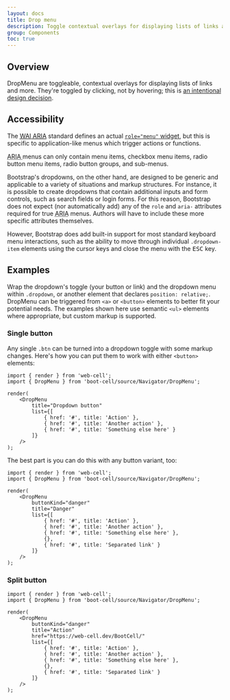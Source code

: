 ---
layout: docs
title: Drop menu
description: Toggle contextual overlays for displaying lists of links and more with the Bootstrap dropdown plugin.
group: Components
toc: true
---



## Overview

DropMenu are toggleable, contextual overlays for displaying lists of links and more.
They're toggled by clicking, not by hovering; this is [an intentional design decision][1].

## Accessibility

The [<abbr title="Web Accessibility Initiative">WAI</abbr> <abbr title="Accessible Rich Internet Applications">ARIA</abbr>][2]
standard defines an actual [`role="menu"` widget][3], but this is specific to application-like menus which trigger actions or functions.

<abbr title="Accessible Rich Internet Applications">
    ARIA
</abbr> menus can only contain menu items,
checkbox menu items, radio button menu items, radio button groups, and sub-menus.

Bootstrap's dropdowns, on the other hand, are designed to be generic and applicable to a variety of situations and markup structures.
For instance, it is possible to create dropdowns that contain additional inputs and form controls, such as search fields or login forms.
For this reason, Bootstrap does not expect (nor automatically add) any of the `role` and `aria-` attributes required for true <abbr title="Accessible Rich Internet Applications">ARIA</abbr> menus.
Authors will have to include these more specific attributes themselves.

However, Bootstrap does add built-in support for most standard keyboard menu interactions,
such as the ability to move through individual `.dropdown-item` elements using the cursor keys and close the menu with the <kbd>ESC</kbd> key.

## Examples

Wrap the dropdown's toggle (your button or link) and the dropdown menu within `.dropdown`,
or another element that declares `position: relative;`.
DropMenu can be triggered from `<a>` or `<button>` elements to better fit your potential needs.
The examples shown here use semantic `<ul>` elements where appropriate, but custom markup is supported.

### Single button

Any single `.btn` can be turned into a dropdown toggle with some markup changes.
Here's how you can put them to work with either `<button>` elements:

<Example>
    <DropMenu
        title="Dropdown button"
        list={[
            { href: '#', title: 'Action' },
            { href: '#', title: 'Another action' },
            { href: '#', title: 'Something else here' }
        ]}
    />
</Example>

```TSX
import { render } from 'web-cell';
import { DropMenu } from 'boot-cell/source/Navigator/DropMenu';

render(
    <DropMenu
        title="Dropdown button"
        list={[
            { href: '#', title: 'Action' },
            { href: '#', title: 'Another action' },
            { href: '#', title: 'Something else here' }
        ]}
    />
);
```

The best part is you can do this with any button variant, too:

<Example>
    <DropMenu
        buttonKind="danger"
        title="Danger"
        list={[
            { href: '#', title: 'Action' },
            { href: '#', title: 'Another action' },
            { href: '#', title: 'Something else here' },
            {},
            { href: '#', title: 'Separated link' }
        ]}
    />
</Example>

```TSX
import { render } from 'web-cell';
import { DropMenu } from 'boot-cell/source/Navigator/DropMenu';

render(
    <DropMenu
        buttonKind="danger"
        title="Danger"
        list={[
            { href: '#', title: 'Action' },
            { href: '#', title: 'Another action' },
            { href: '#', title: 'Something else here' },
            {},
            { href: '#', title: 'Separated link' }
        ]}
    />
);
```

### Split button

<Example>
    <DropMenu
        buttonKind="danger"
        title="Action"
        href="https://web-cell.dev/BootCell/"
        list={[
            { href: '#', title: 'Action' },
            { href: '#', title: 'Another action' },
            { href: '#', title: 'Something else here' },
            {},
            { href: '#', title: 'Separated link' }
        ]}
    />
</Example>

```TSX
import { render } from 'web-cell';
import { DropMenu } from 'boot-cell/source/Navigator/DropMenu';

render(
    <DropMenu
        buttonKind="danger"
        title="Action"
        href="https://web-cell.dev/BootCell/"
        list={[
            { href: '#', title: 'Action' },
            { href: '#', title: 'Another action' },
            { href: '#', title: 'Something else here' },
            {},
            { href: '#', title: 'Separated link' }
        ]}
    />
);
```

[1]: http://markdotto.com/2012/02/27/bootstrap-explained-dropdowns/
[2]: https://www.w3.org/TR/wai-aria/
[3]: https://www.w3.org/WAI/PF/aria/roles#menu
